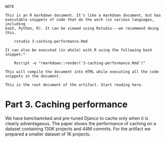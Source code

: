 ~~~
NOTE

This is an R markdown document. It's like a markdown document, but has 
executable snippets of code that do the work (in various languages, including
bash, Python, R). It can be viewed using Rstudio---we recommend doing this.

    rstudio 3-caching-performance.Rmd

It can also be executed (in whole) with R using the following bash snippet:*
 
    Rscript -e "rmarkdown::render('3-caching-performance.Rmd')"

This will compile the document into HTML while executing all the code 
snippets in the document.

This is the root document of the artifact. Start reading here.
~~~

# Part 3. Caching performance

We have benchamrked and pre-tuned Djanco to cache only when it is clearly
adventageous. The paper shows the performance of caching on a dataset
containing 130K projects and 44M commits. For the artifact we prepared a
smaller dataset of 1K projects.